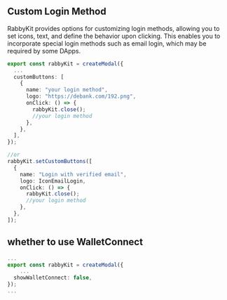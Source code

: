 ## Custom Login Method

RabbyKit provides options for customizing login methods, allowing you to set icons, text, and define the behavior upon clicking. This enables you to incorporate special login methods such as email login, which may be required by some DApps.

```ts filename="app.ts"
export const rabbyKit = createModal({
  ...
  customButtons: [
    {
      name: "your login method",
      logo: "https://debank.com/192.png",
      onClick: () => {
        rabbyKit.close();
        //your login method
      },
    },
  ],
});

//or
rabbyKit.setCustomButtons([
  {
    name: "Login with verified email",
    logo: IconEmailLogin,
    onClick: () => {
      rabbyKit.close();
      //your login method
    },
  },
]);
```

## whether to use WalletConnect

```ts filename="app.ts"
...
export const rabbyKit = createModal({
    ...
  showWalletConnect: false,
});
...
```
